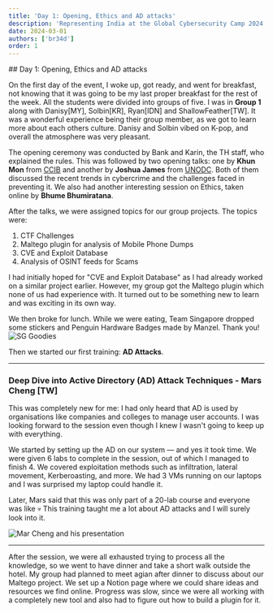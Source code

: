 ```yaml
---
title: 'Day 1: Opening, Ethics and AD attacks'
description: 'Representing India at the Global Cybersecurity Camp 2024 in Thailand.'
date: 2024-03-01
authors: ['br34d']
order: 1
---
```


<div class="invisible h-0! [&+*]:mt-0 [&+*_*]:mt-0">
## Day 1: Opening, Ethics and AD attacks
</div>

On the first day of the event, I woke up, got ready, and went for breakfast, not knowing that it was going to be my last proper breakfast for the rest of the week. All the students were divided into groups of five. I was in **Group 1** along with Danisy[MY], Solbin[KR], Ryan[IDN] and ShallowFeather[TW]. It was a wonderful experience being their group member, as we got to learn more about each others culture. Danisy and Solbin vibed on K-pop, and overall the atmosphere was very pleasant.

The opening ceremony was conducted by Bank and Karin, the TH staff, who explained the rules. This was followed by two opening talks: one by **Khun Mon** from [CCIB](https://ccid4.ccib.go.th) and another by **Joshua James** from [UNODC](https://www.unodc.org). Both of them discussed the recent trends in cybercrime and the challenges faced in preventing it.
We also had another interesting session on Ethics, taken online by **Bhume Bhumiratana**.

After the talks, we were assigned topics for our group projects. The topics were:
1. CTF Challenges
2. Maltego plugin for analysis of Mobile Phone Dumps
3. CVE and Exploit Database
4. Analysis of OSINT feeds for Scams

I had initially hoped for "CVE and Exploit Database" as I had already worked on a similar project earlier. However, my group got the Maltego plugin which  none of us had experience with. It turned out to be something new to learn and was exciting in its own way.

We then broke for lunch. While we were eating, Team Singapore dropped some stickers and Penguin Hardware Badges made by Manzel. Thank you!
![SG Goodies](./assets/sg-goodies.jpeg)

Then we started our first training: **AD Attacks**.

---

### Deep Dive into Active Directory (AD) Attack Techniques - Mars Cheng [TW]
This was completely new for me: I had only heard that AD is used by organisations like companies and colleges to manage user accounts. I was looking forward to the session even though I knew I wasn't going to keep up with everything.

We started by setting up the AD on our system — and yes it took time. We were given 6 labs to complete in the session, out of which I managed to finish 4. We covered exploitation methods such as infiltration, lateral movement, Kerberoasting, and more. We had 3 VMs running on our laptops and I was surprised my laptop could handle it. 

Later, Mars said that this was only part of a 20-lab course and everyone was like 💀
This training taught me a lot about AD attacks and I will surely look into it.

![Mar Cheng and his presentation](./assets/ad-attacks.jpg)

---

After the session, we were all exhausted trying to process all the knowledge, so we went to have dinner and take a short walk outside the hotel. My group had planned to meet agian after dinner to discuss about our Maltego project. We set up a Notion page where we could share ideas and resources we find online. Progress was slow, since we were all working with a completely new tool and also had to figure out how to build a plugin for it.